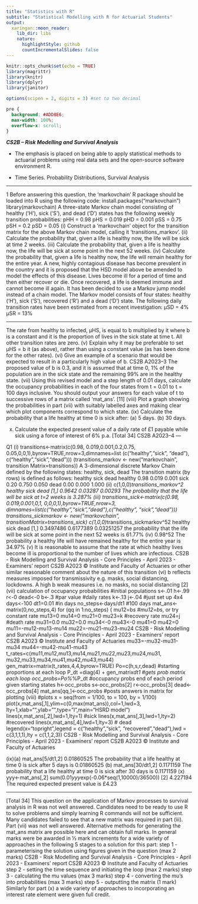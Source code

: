 ```yaml
---
title: "Statistics with R"
subtitle: "Statistical Modelling with R for Actuarial Students"
output:
  xaringan::moon_reader:
    lib_dir: libs
    nature:
      highlightStyle: github
      countIncrementalSlides: false
---
```


```r
knitr::opts_chunk$set(echo = TRUE)
library(magrittr)
library(knitr)
library(dplyr)
library(janitor)

options(scipen = 2, digits = 3) #set to two decimal 
```

```css
pre {
  background: #ADD8E6;
  max-width: 100%;
  overflow-x: scroll;
}
```


***CS2B – Risk Modelling and Survival Analysis ***


* The emphasis is placed on being able to apply statistical methods to actuarial problems using real data sets and the open-source software environment R. 

* Time Series. Probability Distributions, Survival Analysis

---

1 Before answering this question, the ‘markovchain’ R package should be loaded
into R using the following code:
install.packages("markovchain")
library(markovchain)
A three-state Markov chain model consisting of healthy (‘H’), sick (‘S’), and dead
(‘D’) states has the following weekly transition probabilities:
pHH = 0.98
pHS = 0.019
pHD = 0.001
pSS = 0.75
pSH = 0.2
pSD = 0.05
(i) Construct a ‘markovchain’ object for the transition matrix for the above
Markov chain model, calling it ‘transitions_markov’. 
(ii) Calculate the probability that, given a life is healthy now, the life will be sick
at time 2 weeks. 
(iii) Calculate the probability that, given a life is healthy now, the life will be sick
at some point in the next 52 weeks. 
(iv) Calculate the probability that, given a life is healthy now, the life will remain
healthy for the entire year. 
A new, highly contagious disease has become prevalent in the country and it is
proposed that the HSD model above be amended to model the effects of this disease.
Lives become ill for a period of time and then either recover or die. Once recovered, a
life is deemed immune and cannot become ill again.
It has been decided to use a Markov jump model instead of a chain model. The
Markov model consists of four states: healthy (‘H’), sick (‘S’), recovered (‘R’) and a
dead (‘D’) state. The following daily transition rates have been estimated from a
recent investigation:
μSD = 4%
μSR = 13%

---

The rate from healthy to infected, μHS, is equal to b multiplied by it where b is a
constant and it is the proportion of lives in the sick state at time t. All other transition
rates are zero.
(v) Explain why it may be preferable to set μHS = b it (as above), rather than using
a constant value (as has been done for the other rates). 
(vi) Give an example of a scenario that would be expected to result in a
particularly high value of b. 
CS2B A2023–3
The proposed value of b is 0.3, and it is assumed that at time 0, 1% of the population
are in the sick state and the remaining 99% are in the healthy state.
(vii) Using this revised model and a step length of 0.01 days, calculate the
occupancy probabilities in each of the four states from t = 0.01 to t = 100 days
inclusive. You should output your answers for each value of t to successive
rows of a matrix called ‘mat_ans’. [11]
(viii) Plot a graph showing the probabilities in part (vii) with suitably labelled axes
and making clear which plot components correspond to which state. 
(ix) Calculate the probability that a life healthy at time 0 is sick after:
(a) 5 days.
(b) 30 days.

(x) Calculate the expected present value of a daily rate of £1 payable while sick
using a force of interest of 6% p.a. 
[Total 34]
CS2B A2023–4
---


Q1 (i) transitions<-matrix(c(0.98, 0.019,0.001,0.2,0.75, 0.05,0,0,1),byrow=TRUE,nrow=3,dimnames=list (c("healthy","sick", "dead"), c("healthy","sick","dead"))) 
(transitions_markov <- new("markovchain", transition
Matrix=transitions)) 
A 3-dimensional discrete Markov Chain defined by the following states:
healthy, sick, dead
The transition matrix (by rows) is defined as follows:
healthy sick dead
healthy 0.98 0.019 0.001
sick 0.20 0.750 0.050
dead 0.00 0.000 1.000
(ii) c(1,0,0)*transitions_markov^2 
healthy sick dead
[1,] 0.9642 0.03287 0.00293 
The probability that the life will be sick at t=2 weeks is 3.287% 
(iii)
transitions_sick<-matrix(c(0.98, 0.019,0.001,0,1, 0,0,0,1),byrow=TRUE,nrow=3, dimnames=list(c("healthy","sick","dead"),c("healthy",
"sick","dead"))) 
transitions_sickmarkov <- new("markovchain", transitionMatrix=transitions_sick) 
c(1,0,0)*transitions_sickmarkov^52 
healthy sick dead
[1,] 0.3497486 0.6177389 0.03251257 
the probability that the life will be sick at some point in the next 52 weeks is
61.77% 
(iv)
0.98^52
The probability a healthy life will have remained healthy for the entire year is
34.97% 
(v)
It is reasonable to assume that the rate at which healthy lives become ill is
proportional to the number of lives which are infectious.
CS2B - Risk Modelling and Survival Analysis - Core Principles - April 2023 - Examiners’ report
CS2B A2023 © Institute and Faculty of Actuaries
or other similar reasonable comment about the nature of this transition 
(vi) b reflects measures imposed for transmissivity e.g. masks, social distancing, lockdowns. A high b weak measures i.e. no masks, no social distancing [2]
(vii) calculation of occupancy probabilities
#initial populations
s<-.01
h<-.99
r<-0
dead<-0 
b<-.3 
#par value
#daily rates
k<-.13 
j<-.04 
#just set up 4x4
days<-100 
dt1=0.01 
#in days
no_steps<-days/dt1 
#100 days
mat_ans<-matrix(0,no_steps,4) 
for (qq in 1:no_steps) { 
mu12=b*s
#mu12=b*s, or try constant rate
mu13=0
mu14=0 
mu21=0
mu23=k #recovery rate
mu24=j #death rate 
mu31=0.0
mu32=0.0
mu34<-0 
mu43<-0
mu41=0
mu42=0 
mu11=-mu12-mu13-mu14
mu22=-mu21-mu23-mu24
CS2B - Risk Modelling and Survival Analysis - Core Principles - April 2023 - Examiners’ report
CS2B A2023 © Institute and Faculty of Actuaries
mu33=-mu32-mu31-mu34
mu44=-mu42-mu41-mu43 
t_rates=c(mu11,mu12,mu13,mu14,mu21,mu22,mu23,mu24,mu31, mu32,mu33,mu34,mu41,mu42,mu43,mu44) 
gen_matrix=matrix(t_rates,4,4,byrow=TRUE) 
Po=c(h,s,r,dead) 
#starting proportions at each loop
P_dt =diag(4) + gen_matrix*dt1 
#gets prob matrix each loop
occ_probs=Po%*%P_dt 
#occupancy probs end of each period given starting states
h<-occ_probs
s<-occ_probs[2]
r<-occ_probs[3]
dead<-occ_probs[4] 
mat_ans[qq,]<-occ_probs 
#posts answers in matrix for plotting
(viii)
#plots
x = seq(from = 1/100, to = 100, by = 1/100) 
plot(x,mat_ans[,1],ylim=c(0,max(mat_ans)),col=1,lwd=3, lty=1,xlab="",ylab="",type="l",main="HSRD model") 
lines(x,mat_ans[,2],lwd=1,lty=1) 
#sick
lines(x,mat_ans[,3],lwd=1,lty=2) 
#recovered
lines(x,mat_ans[,4],lwd=1,lty=3) 
# dead
legend(x="topright",legend = c("healthy","sick", "recovered","dead"),lwd = c(3,1,1,1),lty = c(1,1,2,3)) 
CS2B - Risk Modelling and Survival Analysis - Core Principles - April 2023 - Examiners’ report
CS2B A2023 © Institute and Faculty of Actuaries

(ix)(a)
mat_ans[5/dt1,2] 
 0.01860525 
The probability that a life healthy at time 0 is sick after 5 days is 0.01860525 
(b) mat_ans[30/dt1,2] 
 0.1171159 
The probability that a life healthy at time 0 is sick after 30 days is 0.1171159 
(x)
yyy<-mat_ans[,2] 
sum(0.01*yyy*exp(-0.06*seq(1,10000)/36500)) [2]
 4.227194 
The required expected present value is £4.23 

---

[Total 34]
This question on the application of Markov processes to survival analysis in R was not well answered. Candidates need to be ready to use R to solve problems and simply learning R commands will not be sufficient. Many candidates failed to see that a new matrix was required in part (iii).
Part (vii) was not well answered. Alternative methods for generating the mat_ans matrix are possible here and can obtain full marks. In general marks were be awarded in ½ mark increments for a wide variety of approaches in the following 5 stages to a solution for this part:
step 1 - parameterising the solution using figures given in the question (max 2 marks)
CS2B - Risk Modelling and Survival Analysis - Core Principles - April 2023 - Examiners’ report
CS2B A2023 © Institute and Faculty of Actuaries
step 2 - setting the time sequence and initiating the loop (max 2 marks)
step 3 - calculating the mu values (max 3 marks)
step 4 - converting the mu’s into probabilities (max 3 marks)
step 5 - outputting the matrix (1 mark)
Similarly for part (x) a wide variety of approaches to incorporating an interest rate element were given full credit.
